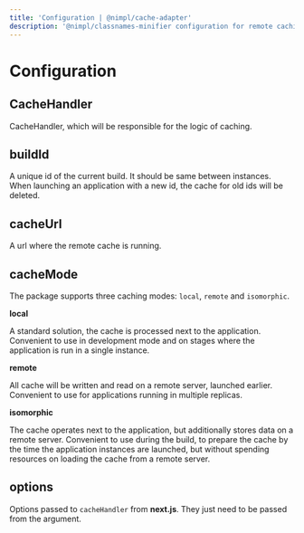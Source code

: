 ```yaml
---
title: 'Configuration | @nimpl/cache-adapter'
description: '@nimpl/classnames-minifier configuration for remote caching in next.js application'
---
```


# Configuration

## CacheHandler

CacheHandler, which will be responsible for the logic of caching.

## buildId

A unique id of the current build. It should be same between instances. When launching an application with a new id, the cache for old ids will be deleted.

## cacheUrl

A url where the remote cache is running.

## cacheMode

The package supports three caching modes: `local`, `remote` and `isomorphic`.

**local**

A standard solution, the cache is processed next to the application. Convenient to use in development mode and on stages where the application is run in a single instance.

**remote**

All cache will be written and read on a remote server, launched earlier. Convenient to use for applications running in multiple replicas.

**isomorphic**

The cache operates next to the application, but additionally stores data on a remote server. Convenient to use during the build, to prepare the cache by the time the application instances are launched, but without spending resources on loading the cache from a remote server.

## options

Options passed to `cacheHandler` from **next.js**. They just need to be passed from the argument.